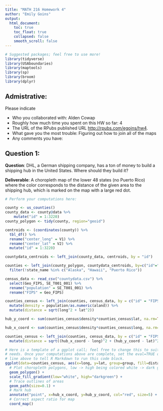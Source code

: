 ```yaml
---
title: "MATH 216 Homework 4"
author: "Emily Goins"
output:
  html_document:
    toc: true
    toc_float: true
    collapsed: false
    smooth_scroll: false
---
```


```r
# Suggested packages; feel free to use more!
library(tidyverse)
library(USAboundaries)
library(maptools)
library(sp)
library(broom)
library(dplyr)


```



## Admistrative:

Please indicate

* Who you collaborated with: Alden Cowap
* Roughly how much time you spent on this HW so far: 4
* The URL of the RPubs published URL [http://rpubs.com/egoins/hw4](https://www.nhl.com/).
* What gave you the most trouble: Figuring out how to join all of the maps
* Any comments you have:



## Question 1:

**Question**:  DHL, a German shipping company, has a ton of money to build a
shipping hub in the United States. Where should they build it?

**Deliverable**: A choropleth map of the lower 48 states (no Puerto Rico) where
the color corresponds to the distance of the given area to the shipping hub,
which is marked on the map with a large red dot.

```r
# Perform your computations here:

county <- us_counties()
county_data <- county@data %>%
    mutate("id" = 1:3220)
county_polygon <- tidy(county, region="geoid")

centroids <- (coordinates(county)) %>%
  tbl_df() %>%
  rename("center_long" = V1) %>%
  rename("center_lat" = V2) %>%
  mutate("id" = 1:3220)

countydata_centroids <- left_join(county_data, centroids, by = "id")

counties <- left_join(county_polygon, countydata_centroids, by=c("id"="geoid")) %>%
  filter(!state_name %in% c("Alaska", "Hawaii", "Puerto Rico"))

census_data <- read_csv("countydata.csv") %>%
  select(Geo_FIPS, SE_T001_001) %>%
  rename("population" = SE_T001_001) %>%
  rename("FIPS" = Geo_FIPS)

counties_census <- left_join(counties, census_data, by = c("id" = "FIPS")) %>%
  mutate(density = population/as.numeric(aland)) %>%
  mutate(distance = sqrt(long^2 + lat^2))

hub_y_coord <- sum(counties_census$density*counties_census$lat, na.rm=TRUE)/sum(counties_census$density, na.rm=TRUE)

hub_x_coord <- sum(counties_census$density*counties_census$long, na.rm=TRUE)/sum(counties_census$density, na.rm=TRUE)

counties_census <- left_join(counties, census_data, by = c("id" = "FIPS")) %>%
  mutate(distance = sqrt((hub_x_coord - long)^2 + (hub_y_coord - lat)^2))

```


```r
# Here is a template of a ggplot call; feel free to change this to suit your
# needs. Once your computations above are complete, set the eval=TRUE on the
# line above to tell R Markdown to run this code block.
ggplot(data=counties_census, aes(x=long, y=lat, group=group, fill=distance)) +
  # Plot choropleth polygons, low -> high being colored white -> dark green
  geom_polygon() +
  scale_fill_gradient(low="white", high="darkgreen") + 
  # Trace outlines of areas
  geom_path(size=0.1) +
  # Mark hub
  annotate("point", x=hub_x_coord, y=hub_y_coord, col="red", size=5) +
  # Correct aspect ratio for map
  coord_map()
```





